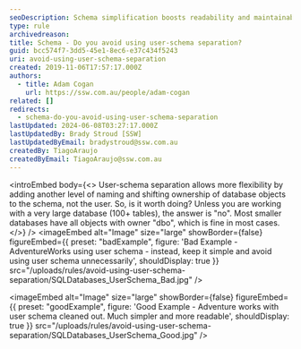 ```yaml
---
seoDescription: Schema simplification boosts readability and maintainability, making it unnecessary to use user-schema separation unless dealing with very large databases.
type: rule
archivedreason:
title: Schema - Do you avoid using user-schema separation?
guid: bcc574f7-3dd5-45e1-8ec6-e37c434f5243
uri: avoid-using-user-schema-separation
created: 2019-11-06T17:57:17.000Z
authors:
  - title: Adam Cogan
    url: https://ssw.com.au/people/adam-cogan
related: []
redirects:
  - schema-do-you-avoid-using-user-schema-separation
lastUpdated: 2024-06-08T03:27:17.000Z
lastUpdatedBy: Brady Stroud [SSW]
lastUpdatedByEmail: bradystroud@ssw.com.au
createdBy: TiagoAraujo
createdByEmail: TiagoAraujo@ssw.com.au
---
```


<introEmbed
  body={<>
User-schema separation allows more flexibility by adding another level of naming and shifting ownership of database objects to the schema, not the user. So, is it worth doing? Unless you are working with a very large database (100+ tables), the answer is "no". Most smaller databases have all objects with owner "dbo", which is fine in most cases.
  </>}
/>
<imageEmbed
  alt="Image"
  size="large"
  showBorder={false}
  figureEmbed={{
    preset: "badExample",
    figure: 'Bad Example - AdventureWorks using user schema - instead, keep it simple and avoid using user schema unnecessarily',
    shouldDisplay: true
  }}
  src="/uploads/rules/avoid-using-user-schema-separation/SQLDatabases_UserSchema_Bad.jpg"
/>

<imageEmbed
  alt="Image"
  size="large"
  showBorder={false}
  figureEmbed={{
    preset: "goodExample",
    figure: 'Good Example - Adventure works with user schema cleaned out. Much simpler and more readable',
    shouldDisplay: true
  }}
  src="/uploads/rules/avoid-using-user-schema-separation/SQLDatabases_UserSchema_Good.jpg"
/>
